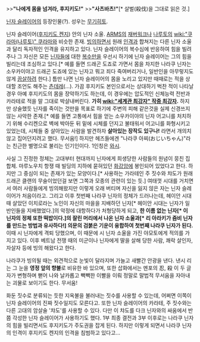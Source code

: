 >>'''"나에게 몸을 넘겨라, 후지키도!"'''
>>'''"사츠바츠!"'''[* 살벌(殺伐)을 그대로 읽은 것.]

[[닌자 슬레이어]]의 등장인물(?). 성우는 [[무기히토]].

닌자 슬레이어([[후지키도 켄지]]) 안의 닌자 소울. [[ARMS]]의 [[재버워크]]나 [[나루토]]의 [[wiki:"쿠라마(나루토)" 쿠라마]]와 비슷한 존재. [[빙의]]하면서 원래 [[인격]]과 합쳐지는 다른 닌자 소울과 달리 독자적인 인격을 유지하고 있다. 닌자 슬레이어의 복수심에 반응하여 힘을 빌려주나 그 자신은 모든 [[닌자]]들에 대한 [[복수]]만을 우선시 하기에 닌자 슬레이어는 그의 힘을 빌리는데 조심하고 있다.[* 예를 들면 드래곤 도죠로 가면서 몸을 차지한 나라쿠 닌자는 소우카이야고 드래곤 도죠에 있는 닌자고 뭐고 죄다 죽여버리거나, 일반인을 아무렇지도 않게 [[끔살]]하려 한다.] 틈만 나면 닌자 슬레이어의 몸을 노리고 있지만 때때로는 적을 상대할 조언도 해주는 [[츤데레]](…). 가끔 후지키도 본인으로서는 상대하기 벅찬 적이 나타날 경우 아예 후지키도의 몸을 장악하기도 하는데, 이 경우에는 압도적인 신체능력 전반과 카라테로 적을 말 그대로 박살내버린다. '''가히 [[wiki:"세계관 최강자" 작중 최강자]].''' 하지만 상술했듯 닌자를 죽이는 것만을 목표로 하기에 주변의 피해 같은것을 실제 신경쓰지 않는 사악한 존재.[* 예를 들면 고통에서 힘을 얻는 소우카이야의 닌자 어고니를 처치하기 위해 수리켄으로 벽에 박아둔 뒤 밑에 시체를 던지고 불태워서 어고니를 화형시키고 있었는데, 시체들 중 살아있는 사람을 발견하자 '''살아있는 장작도 있구나!''' 라면서 개의치 않고 집어던지려고 했다. 무서움!] 하지만 헤즈들에겐 "나라쿠 아찌(おじいちゃん)"라는 친근한 별명으로 불리는 인기인이다. 1인칭은 [[와시]].

사실 그 진정한 정체는 고대부터 현대까지 닌자에게 희생당한 사람들의 원념이 뭉친 집합체. 마루노우치 항쟁 때 빌딩의 지하에 묻혀있던 [[화강암]]에 봉인되어 있었다고 한다. 하지만 그 중심이 되는 존재가 있는 모양이다.[* 사용하는 가라테인 주 짓수와 챠도가 원래 드래곤 클랜의 무술이었던걸 보면 그쪽과 모종의 관련이 있는 듯.] 여태껏 시대를 거치면서 여러 사람들에게 빙의해왔지만 이렇게 오래 버티며 자신을 잃지 않은 자는 닌자 슬레이어가 처음이라고. 그리고 이후 첫번째 나라쿠 닌자의 정체가 드러나는데, 헤이안 시대 때 살았던 이치로라는 노인이 자신의 마을을 지배하던 닌자[* 헤이안 시대는 닌자가 일반인들을 지배했었다.]의 악정에 대항하다가 처형당하게 되고, '''한 이름 없는 닌자[* 이 닌자의 정체 또한 떡밥이다.]의 잘린 머리에서 나온 닌자 소울과[* 리 아라키가 즘비 닌자를 만드는 방법과 유사하다!] 의문의 검붉은 기운이 융합하여 첫번째 나라쿠 닌자가 된다.''' 이때 시 닌자에게 격퇴 당했으며, 이 때문에 시 닌자 소울을 가진 야모토에게 적의를 가지고 있다. 이후 베트남 전쟁 때의 미군이나 닌자에게 딸을 살해 당한 사람, 쾌락 살인자, 자살자 등에 빙의 해왔다고 한다.

나라쿠가 빙의될 때는 외견적으로 눈빛이 달라지며 가늘고 새빨간 안광을 낸다. 낸시 리는 그 눈을 '''영정 앞의 향불'''로 비유한 바 있으며, 또한 삽화에서는 멘포의 忍, 殺 이 두 글자가 변형하며 뻗어 나와 날카롭고 빽빽한 이빨을 이뤄 정말로 말법적 무서움을 자아내는 괴물로 보이기도 한다. 무서움!

화둔 짓수로 분류되는 듯한 지옥불을 불러내는 짓수를 사용할 수 있는데, 어쩌면 이쪽이 닌자 슬레이어의 진짜 짓수일지도 모른다고. 또한 닌자 슬레이어의 카라테, 주 짓수와는 다른 고대의 암살술 '챠도'를 사용할 수 있다. 다만 이 챠도를 다크 닌자와의 싸움에서 반쯤 각성한 닌자 슬레이어가 사용하기도 했다. 1부 최종 결전과 3부 이후로는 나라쿠 닌자의 힘을 빌리면서도 후지키도가 주도권을 잡게 된다. 하지만 이렇게 되면서 나라쿠 닌자의 인격이 후지키도 켄지의 인격을 침범하고 있다고...
